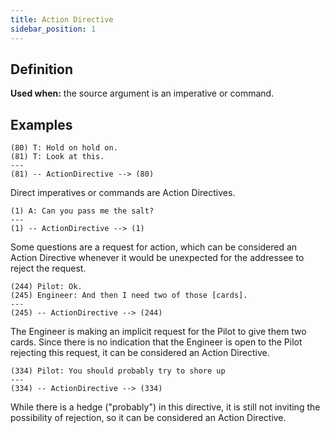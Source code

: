 ```yaml
---
title: Action Directive
sidebar_position: 1
---
```


## Definition

**Used when:** the source argument is an imperative or command.


## Examples

```
(80) T: Hold on hold on.
(81) T: Look at this.
---
(81) -- ActionDirective --> (80)
```
Direct imperatives or commands are Action Directives.

```
(1) A: Can you pass me the salt?
---
(1) -- ActionDirective --> (1)
```
Some questions are a request for action, which can be considered an Action Directive whenever it would be unexpected for the addressee to reject the request.

```
(244) Pilot: Ok.
(245) Engineer: And then I need two of those [cards].
---
(245) -- ActionDirective --> (244)
```
The Engineer is making an implicit request for the Pilot to give them two cards.
Since there is no indication that the Engineer is open to the Pilot rejecting this request, it can be considered an Action Directive.

```
(334) Pilot: You should probably try to shore up
---
(334) -- ActionDirective --> (334)
```
While there is a hedge ("probably") in this directive, it is still not inviting the possibility of rejection, so it can be considered an Action Directive.